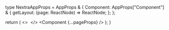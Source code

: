 

type NextraAppProps = AppProps & {
  Component: AppProps["Component"] & {
    getLayout: (page: ReactNode) => ReactNode;
  };
};

<!-- Shim requestIdleCallback in Safari -->
<!-- if (typeof window !== "undefined" && !("requestIdleCallback" in window)) {
  window.requestIdleCallback = (fn) => setTimeout(fn, 1);
  window.cancelIdleCallback = (e) => clearTimeout(e);
} -->

  return (
    <SSRProvider>
      <>
        <svg height="0px" width="0px">
          <defs>
            <linearGradient id="pink-gradient" x1="0%" y1="0%" x2="100%" y2="100%">
              <stop offset="0%" stopColor="rgba(156, 81, 161, 1)" />
              <stop offset="70%" stopColor="rgba(255, 30, 86, 1)" />
            </linearGradient>
          </defs>
        </svg>
      </>
      <Component {...pageProps} />
      <Analytics />
    </SSRProvider>
  );
}
